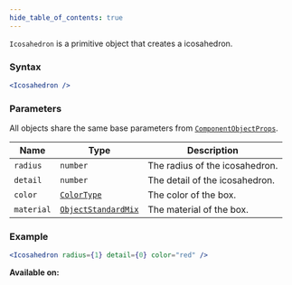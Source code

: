 ```yaml
---
hide_table_of_contents: true
---
```



`Icosahedron` is a primitive object that creates a icosahedron.

### Syntax

```jsx
<Icosahedron />
```

### Parameters

All objects share the same base parameters from [`ComponentObjectProps`](/sdk/types/ComponentObjectProps).

| Name       | Type                                                | Description                    |
| ---------- | --------------------------------------------------- | ------------------------------ |
| `radius`   | `number`                                            | The radius of the icosahedron. |
| `detail`   | `number`                                            | The detail of the icosahedron. |
| `color`    | [`ColorType`](/sdk/types/ColorType)                 | The color of the box.          |
| `material` | [`ObjectStandardMix`](/sdk/types/ObjectStandardMix) | The material of the box.       |

### Example

```jsx
<Icosahedron radius={1} detail={0} color="red" />
```

**Available on:** <ClientTag /> <ServerTag />
